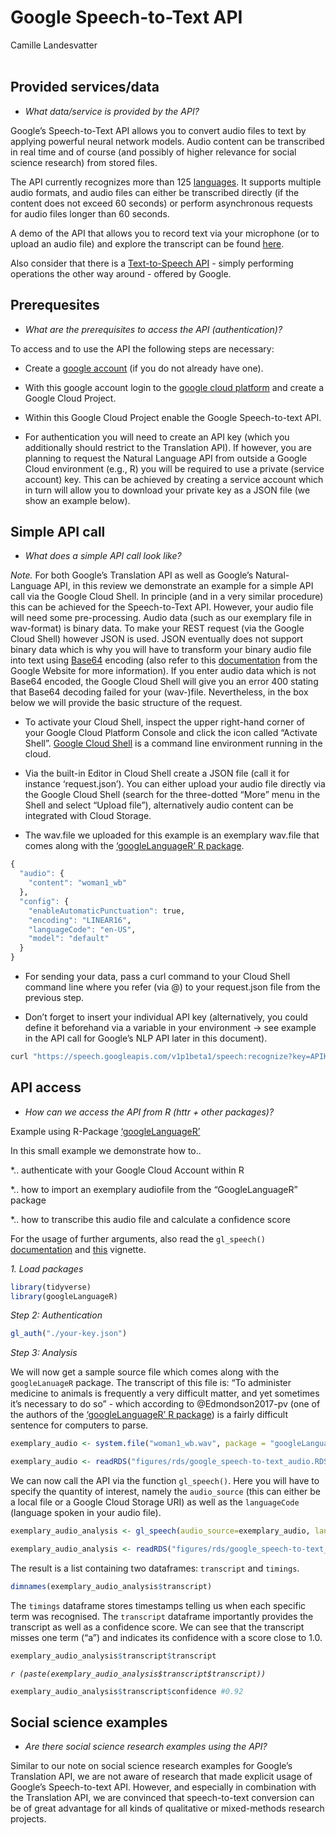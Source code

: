 
# Google Speech-to-Text API
<chauthors>Camille Landesvatter</chauthors>
<br><br>



## Provided services/data

* *What data/service is provided by the API?*

Google's Speech-to-Text API allows you to convert audio files to text by applying powerful neural network models. Audio content can be transcribed in real time and of course (and possibly of higher relevance for social science research) from stored files.

The API currently recognizes more than 125 [languages]("https://cloud.google.com/speech-to-text/docs/languages"). It supports multiple audio formats, and audio files can either be transcribed directly (if the content does not exceed 60 seconds) or perform asynchronous requests for audio files longer than 60 seconds.

A demo of the API that allows you to record text via your microphone (or to upload an audio file) and explore the transcript can be found [here]("https://cloud.google.com/speech-to-text#section-2").

Also consider that there is a [Text-to-Speech API]("https://cloud.google.com/text-to-speech") - simply performing operations the other way around - offered by Google.


## Prerequesites
* *What are the prerequisites to access the API (authentication)? *

To access and to use the API the following steps are necessary:

- Create a [google account]("https://www.google.com/account/about/") (if you do not already have one).

- With this google account login to the [google cloud platform]("https://cloud.google.com/") and create a Google Cloud Project.

- Within this Google Cloud Project enable the Google Speech-to-text API.

- For authentication you will need to create an API key (which you additionally should restrict to the Translation API). If however, you are planning to request the Natural Language API from outside a Google Cloud environment (e.g., R) you will be required to use a private (service account) key. This can be achieved by creating a service account which in turn will allow you to download your private key as a JSON file (we show an example below). 


## Simple API call
* *What does a simple API call look like?*

*Note.* For both Google's Translation API as well as Google's Natural-Language API, in this review we demonstrate an example for a simple API call via the Google Cloud Shell. In principle (and in a very similar procedure) this can be achieved for the Speech-to-Text API. However, your audio file will need some pre-processing. Audio data (such as our exemplary file in wav-format) is binary data. To make your REST request (via the Google Cloud Shell) however JSON is used. JSON eventually does not support binary data which is why you will have to transform your binary audio file into text using [Base64]("https://en.wikipedia.org/wiki/Base64") encoding (also refer to this [documentation]("https://cloud.google.com/speech-to-text/docs/base64-encoding#linux") from the Google Website for more information). If you enter audio data which is not Base64 encoded, the Google Cloud Shell will give you an error 400 stating that Base64 decoding failed for your (wav-)file. Nevertheless, in the box below we will provide the basic structure of the request.

* To activate your Cloud Shell, inspect the upper right-hand corner of your Google Cloud Platform Console and click the icon called “Activate Shell”. [Google Cloud Shell]("https://cloud.google.com/shell/#how_do_i_get_started") is a command line environment running in the cloud.

* Via the built-in Editor in Cloud Shell create a JSON file (call it for instance ‘request.json’). You can either upload your audio file directly via the Google Cloud Shell (search for the three-dotted “More” menu in the Shell and select “Upload file”), alternatively audio content can be integrated with Cloud Storage.

* The wav.file we uploaded for this example is an exemplary wav.file that comes along with the [‘googleLanguageR’ R package]("https://cran.r-project.org/web/packages/googleLanguageR/index.html").


```r
{
  "audio": {
    "content": "woman1_wb"
  },
  "config": {
    "enableAutomaticPunctuation": true,
    "encoding": "LINEAR16",
    "languageCode": "en-US",
    "model": "default"
  }
}
```

* For sending your data, pass a curl command to your Cloud Shell command line where you refer (via @) to your request.json file from the previous step.

* Don’t forget to insert your individual API key (alternatively, you could define it beforehand via a variable in your environment -> see example in the API call for Google's NLP API later in this document).

```r
curl "https://speech.googleapis.com/v1p1beta1/speech:recognize?key=APIKEY" -s -X POST -H "Content-Type: application/json" --data-binary @request.json
```



## API access
* *How can we access the API from R (httr + other packages)?* 

Example using R-Package [‘googleLanguageR’]("https://cran.r-project.org/web/packages/googleLanguageR/index.html")

In this small example we demonstrate how to..

*.. authenticate with your Google Cloud Account within R

*.. how to import an exemplary audiofile from the “GoogleLanguageR” package

*.. how to transcribe this audio file and calculate a confidence score

For the usage of further arguments, also read the `gl_speech()` [documentation]("https://cran.r-project.org/web/packages/googleLanguageR/googleLanguageR.pdf") and [this]("https://cran.r-project.org/web/packages/googleLanguageR/vignettes/speech.html") vignette.

*1. Load packages*

```r
library(tidyverse)
library(googleLanguageR)
```

*Step 2: Authentication*

```r
gl_auth("./your-key.json")
```

*Step 3: Analysis*

We will now get a sample source file which comes along with the `googleLanuageR` package. The transcript of this file is: “To administer medicine to animals is frequently a very difficult matter, and yet sometimes it’s necessary to do so” - which according to @Edmondson2017-pv (one of the authors of the [‘googleLanguageR’ R package]("https://cran.r-project.org/web/packages/googleLanguageR/index.html")) is a fairly difficult sentence for computers to parse.

<!-- A cache version of exemplary_audio is available in "figures/rds/google_speech-to-text_audio.RDS" -->

```r
exemplary_audio <- system.file("woman1_wb.wav", package = "googleLanguageR")
```

```r
exemplary_audio <- readRDS("figures/rds/google_speech-to-text_audio.RDS")
```

We can now call the API via the function `gl_speech()`. Here you will have to specify the quantity of interest, namely the `audio_source` (this can either be a local file or a Google Cloud Storage URI) as well as the `languageCode` (language spoken in your audio file).

<!-- A cache version of exemplary_audio_analysis is available in "figures/rds/google_speech-to-text_analysis.RDS" -->

```r
exemplary_audio_analysis <- gl_speech(audio_source=exemplary_audio, languageCode = "en-GB")
```
```r
exemplary_audio_analysis <- readRDS("figures/rds/google_speech-to-text_analysis.RDS")
```


The result is a list containing two dataframes: `transcript` and `timings`.

```r
dimnames(exemplary_audio_analysis$transcript)
```

The `timings` dataframe stores timestamps telling us when each specific term was recognised. The `transcript` dataframe importantly provides the transcript as well as a confidence score. We can see that the transcript misses one term ("a") and indicates its confidence with a score close to 1.0.

```r
exemplary_audio_analysis$transcript$transcript
```

*`r (paste(exemplary_audio_analysis$transcript$transcript))`*

```r
exemplary_audio_analysis$transcript$confidence #0.92
```

## Social science examples
* *Are there social science research examples using the API?*

Similar to our note on social science research examples for Google’s Translation API, we are not aware of research that made explicit usage of Google's Speech-to-text API. 
However, and especially in combination with the Translation API, we are convinced that speech-to-text conversion can be of great advantage for all kinds of qualitative or mixed-methods research projects.


